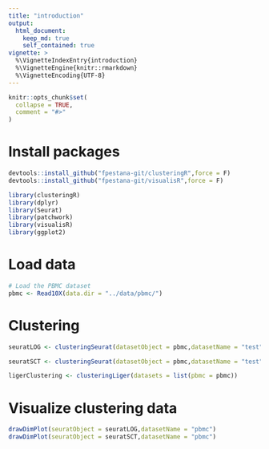 ```yaml
---
title: "introduction"
output: 
  html_document:
    keep_md: true
    self_contained: true
vignette: >
  %\VignetteIndexEntry{introduction}
  %\VignetteEngine{knitr::rmarkdown}
  %\VignetteEncoding{UTF-8}
---
```


```r
knitr::opts_chunk$set(
  collapse = TRUE,
  comment = "#>"
)
```

# Install packages
```r
devtools::install_github("fpestana-git/clusteringR",force = F)
devtools::install_github("fpestana-git/visualisR",force = F)
```

```r
library(clusteringR)
library(dplyr)
library(Seurat)
library(patchwork)
library(visualisR)
library(ggplot2)

```

# Load data
```r
# Load the PBMC dataset
pbmc <- Read10X(data.dir = "../data/pbmc/")
```

# Clustering
```r
seuratLOG <- clusteringSeurat(datasetObject = pbmc,datasetName = "test",metadataAvailable = F,mapTypeValue = "umap",normalizationMethod = "LOG")

seuratSCT <- clusteringSeurat(datasetObject = pbmc,datasetName = "test",metadataAvailable = F,mapTypeValue = "umap",normalizationMethod = "SCT")

ligerClustering <- clusteringLiger(datasets = list(pbmc = pbmc))
```

# Visualize clustering data
```r
drawDimPlot(seuratObject = seuratLOG,datasetName = "pbmc")
drawDimPlot(seuratObject = seuratSCT,datasetName = "pbmc")
```


